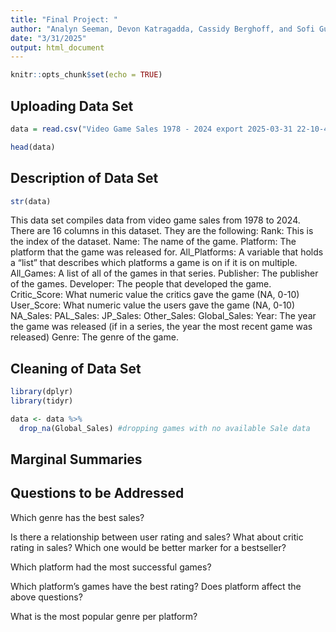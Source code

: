 ```yaml
---
title: "Final Project: "
author: "Analyn Seeman, Devon Katragadda, Cassidy Berghoff, and Sofi Gutierrez"
date: "3/31/2025"
output: html_document
---
```


```r
knitr::opts_chunk$set(echo = TRUE)
```

## Uploading Data Set

```r

data = read.csv("Video Game Sales 1978 - 2024 export 2025-03-31 22-10-49.csv")

head(data)


```

## Description of Data Set
``` r

str(data)

```

This data set compiles data from video game sales from 1978 to 2024. There are 16 columns in this dataset. They are the following:
Rank: This is the index of the dataset.
Name: The name of the game.
Platform: The platform that the game was released for.
All_Platforms: A variable that holds a "list" that describes which platforms a game is on if it is on multiple.
All_Games: A list of all of the games in that series. 
Publisher: The publisher of the games.
Developer: The people that developed the game.
Critic_Score: What numeric value the critics gave the game (NA, 0-10)
User_Score: What numeric value the users gave the game (NA, 0-10)
NA_Sales: 
PAL_Sales: 
JP_Sales:
Other_Sales:
Global_Sales:
Year: The year the game was released (if in a series, the year the most recent game was released)
Genre: The genre of the game.


## Cleaning of Data Set

``` r
library(dplyr)
library(tidyr)

data <- data %>%
  drop_na(Global_Sales) #dropping games with no available Sale data

```


## Marginal Summaries


## Questions to be Addressed

Which genre has the best sales? 

Is there a relationship between user rating and sales? What about critic rating in sales? Which one would be better marker for a bestseller?

Which platform had the most successful games?

Which platform's games have the best rating? Does platform affect the above questions?

What is the most popular genre per platform?
